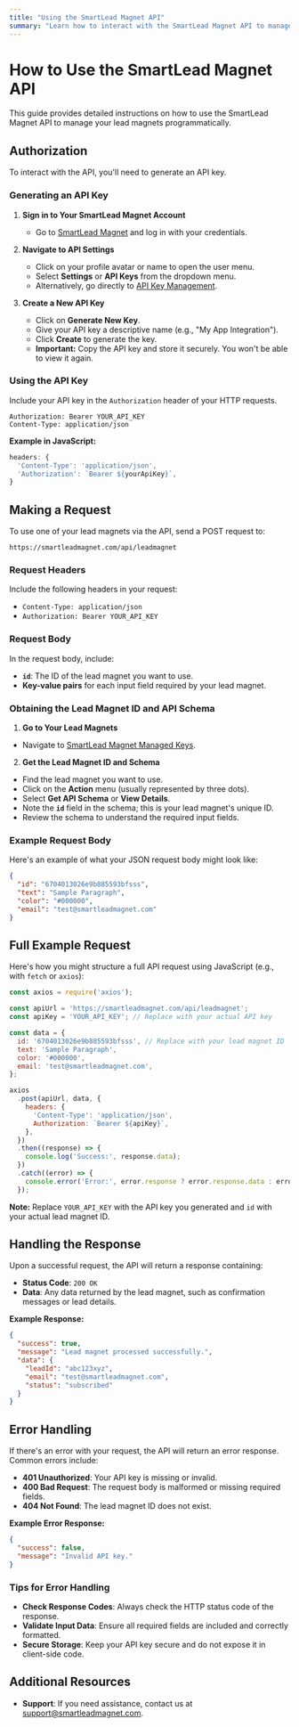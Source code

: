 ```yaml
---
title: "Using the SmartLead Magnet API"
summary: "Learn how to interact with the SmartLead Magnet API to manage your lead magnets programmatically."
---
```


# How to Use the SmartLead Magnet API

This guide provides detailed instructions on how to use the SmartLead Magnet API to manage your lead magnets programmatically.

## Authorization

To interact with the API, you'll need to generate an API key.

### Generating an API Key

1. **Sign in to Your SmartLead Magnet Account**

   - Go to [SmartLead Magnet](https://smartleadmagnet.com/) and log in with your credentials.

2. **Navigate to API Settings**

   - Click on your profile avatar or name to open the user menu.
   - Select **Settings** or **API Keys** from the dropdown menu.
   - Alternatively, go directly to [API Key Management](https://smartleadmagnet.com/settings/manage-keys).

3. **Create a New API Key**

   - Click on **Generate New Key**.
   - Give your API key a descriptive name (e.g., "My App Integration").
   - Click **Create** to generate the key.
   - **Important:** Copy the API key and store it securely. You won't be able to view it again.

### Using the API Key

Include your API key in the `Authorization` header of your HTTP requests.

```http
Authorization: Bearer YOUR_API_KEY
Content-Type: application/json
```

**Example in JavaScript:**

```js
headers: {
  'Content-Type': 'application/json',
  'Authorization': `Bearer ${yourApiKey}`,
}
```

## Making a Request

To use one of your lead magnets via the API, send a POST request to:

```
https://smartleadmagnet.com/api/leadmagnet
```

### Request Headers

Include the following headers in your request:

- `Content-Type: application/json`
- `Authorization: Bearer YOUR_API_KEY`

### Request Body

In the request body, include:

- **`id`**: The ID of the lead magnet you want to use.
- **Key-value pairs** for each input field required by your lead magnet.

### Obtaining the Lead Magnet ID and API Schema

1. **Go to Your Lead Magnets**

- Navigate to [SmartLead Magnet Managed Keys](https://smartleadmagnet.com/settings/manage-keys).

2. **Get the Lead Magnet ID and Schema**

- Find the lead magnet you want to use.
- Click on the **Action** menu (usually represented by three dots).
- Select **Get API Schema** or **View Details**.
- Note the **`id`** field in the schema; this is your lead magnet's unique ID.
- Review the schema to understand the required input fields.

### Example Request Body

Here's an example of what your JSON request body might look like:

```json
{
  "id": "6704013026e9b885593bfsss",
  "text": "Sample Paragraph",
  "color": "#000000",
  "email": "test@smartleadmagnet.com"
}
```

## Full Example Request

Here's how you might structure a full API request using JavaScript (e.g., with `fetch` or `axios`):

```js
const axios = require('axios');

const apiUrl = 'https://smartleadmagnet.com/api/leadmagnet';
const apiKey = 'YOUR_API_KEY'; // Replace with your actual API key

const data = {
  id: '6704013026e9b885593bfsss', // Replace with your lead magnet ID
  text: 'Sample Paragraph',
  color: '#000000',
  email: 'test@smartleadmagnet.com',
};

axios
  .post(apiUrl, data, {
    headers: {
      'Content-Type': 'application/json',
      Authorization: `Bearer ${apiKey}`,
    },
  })
  .then((response) => {
    console.log('Success:', response.data);
  })
  .catch((error) => {
    console.error('Error:', error.response ? error.response.data : error.message);
  });
```

**Note:** Replace `YOUR_API_KEY` with the API key you generated and `id` with your actual lead magnet ID.

## Handling the Response

Upon a successful request, the API will return a response containing:

- **Status Code**: `200 OK`
- **Data**: Any data returned by the lead magnet, such as confirmation messages or lead details.

**Example Response:**

```json
{
  "success": true,
  "message": "Lead magnet processed successfully.",
  "data": {
    "leadId": "abc123xyz",
    "email": "test@smartleadmagnet.com",
    "status": "subscribed"
  }
}
```

## Error Handling

If there's an error with your request, the API will return an error response. Common errors include:

- **401 Unauthorized**: Your API key is missing or invalid.
- **400 Bad Request**: The request body is malformed or missing required fields.
- **404 Not Found**: The lead magnet ID does not exist.

**Example Error Response:**

```json
{
  "success": false,
  "message": "Invalid API key."
}
```

### Tips for Error Handling

- **Check Response Codes**: Always check the HTTP status code of the response.
- **Validate Input Data**: Ensure all required fields are included and correctly formatted.
- **Secure Storage**: Keep your API key secure and do not expose it in client-side code.

## Additional Resources

- **Support**: If you need assistance, contact us at [support@smartleadmagnet.com](mailto:support@smartleadmagnet.com).
